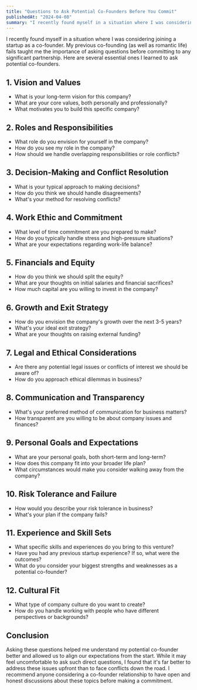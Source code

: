 ```yaml
---
title: "Questions to Ask Potential Co-Founders Before You Commit"
publishedAt: "2024-04-08"
summary: "I recently found myself in a situation where I was considering joining a startup as a co-founder. The experience taught me the importance of asking the right questions before committing to such a significant partnership. Here are 32 essential questions I learned to ask potential co-founders, based on my experience."
---
```


I recently found myself in a situation where I was considering joining a startup as a co-founder. My previous co-founding (as well as romantic life) fails taught me the importance of asking questions before committing to any significant partnership. Here are several essential ones I learned to ask potential co-founders.

## 1. Vision and Values

- What is your long-term vision for this company?
- What are your core values, both personally and professionally?
- What motivates you to build this specific company?

## 2. Roles and Responsibilities

- What role do you envision for yourself in the company?
- How do you see my role in the company?
- How should we handle overlapping responsibilities or role conflicts?

## 3. Decision-Making and Conflict Resolution

- What is your typical approach to making decisions?
- How do you think we should handle disagreements?
- What's your method for resolving conflicts?

## 4. Work Ethic and Commitment

- What level of time commitment are you prepared to make?
- How do you typically handle stress and high-pressure situations?
- What are your expectations regarding work-life balance?

## 5. Financials and Equity

- How do you think we should split the equity?
- What are your thoughts on initial salaries and financial sacrifices?
- How much capital are you willing to invest in the company?

## 6. Growth and Exit Strategy

- How do you envision the company's growth over the next 3-5 years?
- What's your ideal exit strategy?
- What are your thoughts on raising external funding?

## 7. Legal and Ethical Considerations

- Are there any potential legal issues or conflicts of interest we should be aware of?
- How do you approach ethical dilemmas in business?

## 8. Communication and Transparency

- What's your preferred method of communication for business matters?
- How transparent are you willing to be about company issues and finances?

## 9. Personal Goals and Expectations

- What are your personal goals, both short-term and long-term?
- How does this company fit into your broader life plan?
- What circumstances would make you consider walking away from the company?

## 10. Risk Tolerance and Failure

- How would you describe your risk tolerance in business?
- What's your plan if the company fails?

## 11. Experience and Skill Sets

- What specific skills and experiences do you bring to this venture?
- Have you had any previous startup experience? If so, what were the outcomes?
- What do you consider your biggest strengths and weaknesses as a potential co-founder?

## 12. Cultural Fit

- What type of company culture do you want to create?
- How do you handle working with people who have different perspectives or backgrounds?

## Conclusion

Asking these questions helped me understand my potential co-founder better and allowed us to align our expectations from the start. While it may feel uncomfortable to ask such direct questions, I found that it's far better to address these issues upfront than to face conflicts down the road. I recommend anyone considering a co-founder relationship to have open and honest discussions about these topics before making a commitment.
